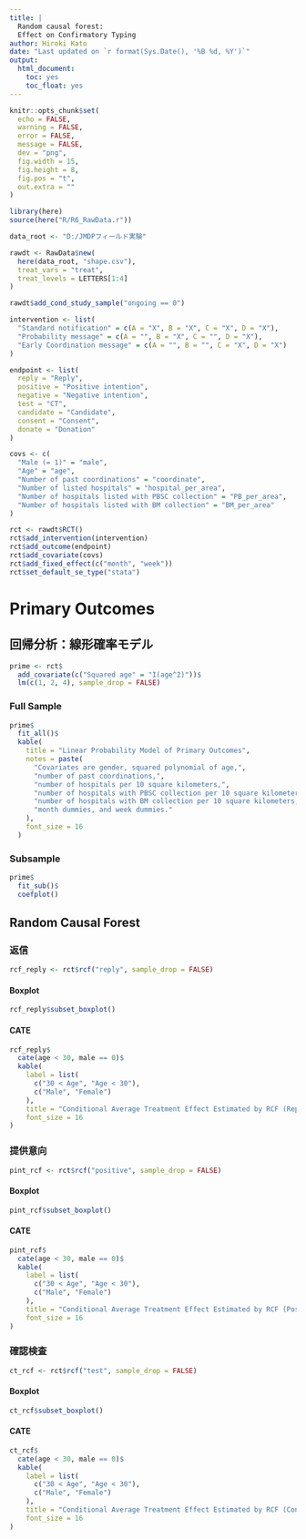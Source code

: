 ```yaml
---
title: |
  Random causal forest:
  Effect on Confirmatory Typing
author: Hiroki Kato
date: "Last updated on `r format(Sys.Date(), '%B %d, %Y')`"
output:
  html_document:
    toc: yes
    toc_float: yes
---
```


```r
knitr::opts_chunk$set(
  echo = FALSE,
  warning = FALSE,
  error = FALSE,
  message = FALSE,
  dev = "png",
  fig.width = 15,
  fig.height = 8,
  fig.pos = "t",
  out.extra = ""
)
```

```r
library(here)
source(here("R/R6_RawData.r"))

data_root <- "D:/JMDPフィールド実験"
```

```r
rawdt <- RawData$new(
  here(data_root, "shape.csv"),
  treat_vars = "treat",
  treat_levels = LETTERS[1:4]
)

rawdt$add_cond_study_sample("ongoing == 0")
```

```r
intervention <- list(
  "Standard notification" = c(A = "X", B = "X", C = "X", D = "X"),
  "Probability message" = c(A = "", B = "X", C = "", D = "X"),
  "Early Coordination message" = c(A = "", B = "", C = "X", D = "X")
)

endpoint <- list(
  reply = "Reply",
  positive = "Positive intention",
  negative = "Negative intention",
  test = "CT",
  candidate = "Candidate",
  consent = "Consent",
  donate = "Donation"
)

covs <- c(
  "Male (= 1)" = "male",
  "Age" = "age",
  "Number of past coordinations" = "coordinate",
  "Number of listed hospitals" = "hospital_per_area",
  "Number of hospitals listed with PBSC collection" = "PB_per_area",
  "Number of hospitals listed with BM collection" = "BM_per_area"
)

rct <- rawdt$RCT()
rct$add_intervention(intervention)
rct$add_outcome(endpoint)
rct$add_covariate(covs)
rct$add_fixed_effect(c("month", "week"))
rct$set_default_se_type("stata")
```

# Primary Outcomes

## 回帰分析：線形確率モデル {.tabset}

```r
prime <- rct$
  add_covariate(c("Squared age" = "I(age^2)"))$
  lm(c(1, 2, 4), sample_drop = FALSE)
```

### Full Sample

```r
prime$
  fit_all()$
  kable(
    title = "Linear Probability Model of Primary Outcomes",
    notes = paste(
      "Covariates are gender, squared polynomial of age,",
      "number of past coordinations,",
      "number of hospitals per 10 square kilometers,",
      "number of hospitals with PBSC collection per 10 square kilometers,",
      "number of hospitals with BM collection per 10 square kilometers,",
      "month dummies, and week dummies."
    ),
    font_size = 16
  )
```

### Subsample

```r
prime$
  fit_sub()$
  coefplot()
```


## Random Causal Forest
### 返信 {.tabset}

```r
rcf_reply <- rct$rcf("reply", sample_drop = FALSE)
```

#### Boxplot

```r
rcf_reply$subset_boxplot()
```

#### CATE

```r
rcf_reply$
  cate(age < 30, male == 0)$
  kable(
    label = list(
      c("30 < Age", "Age < 30"),
      c("Male", "Female")
    ),
    title = "Conditional Average Treatment Effect Estimated by RCF (Reply)",
    font_size = 16
)
```

### 提供意向 {.tabset}

```r
pint_rcf <- rct$rcf("positive", sample_drop = FALSE)
```

#### Boxplot

```r
pint_rcf$subset_boxplot()
```

#### CATE

```r
pint_rcf$
  cate(age < 30, male == 0)$
  kable(
    label = list(
      c("30 < Age", "Age < 30"),
      c("Male", "Female")
    ),
    title = "Conditional Average Treatment Effect Estimated by RCF (Positive Intention)",
    font_size = 16
)
```

### 確認検査 {.tabset}

```r
ct_rcf <- rct$rcf("test", sample_drop = FALSE)
```

#### Boxplot

```r
ct_rcf$subset_boxplot()
```

#### CATE

```r
ct_rcf$
  cate(age < 30, male == 0)$
  kable(
    label = list(
      c("30 < Age", "Age < 30"),
      c("Male", "Female")
    ),
    title = "Conditional Average Treatment Effect Estimated by RCF (Confirmatroy Typing)",
    font_size = 16
)
```
